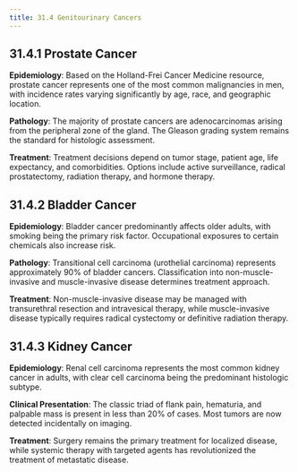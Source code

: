 ```yaml
---
title: 31.4 Genitourinary Cancers
---
```





## 31.4.1 Prostate Cancer

**Epidemiology**: Based on the Holland-Frei Cancer Medicine resource, prostate cancer represents one of the most common malignancies in men, with incidence rates varying significantly by age, race, and geographic location.

**Pathology**: The majority of prostate cancers are adenocarcinomas arising from the peripheral zone of the gland. The Gleason grading system remains the standard for histologic assessment.

**Treatment**: Treatment decisions depend on tumor stage, patient age, life expectancy, and comorbidities. Options include active surveillance, radical prostatectomy, radiation therapy, and hormone therapy.

## 31.4.2 Bladder Cancer

**Epidemiology**: Bladder cancer predominantly affects older adults, with smoking being the primary risk factor. Occupational exposures to certain chemicals also increase risk.

**Pathology**: Transitional cell carcinoma (urothelial carcinoma) represents approximately 90% of bladder cancers. Classification into non-muscle-invasive and muscle-invasive disease determines treatment approach.

**Treatment**: Non-muscle-invasive disease may be managed with transurethral resection and intravesical therapy, while muscle-invasive disease typically requires radical cystectomy or definitive radiation therapy.

## 31.4.3 Kidney Cancer

**Epidemiology**: Renal cell carcinoma represents the most common kidney cancer in adults, with clear cell carcinoma being the predominant histologic subtype.

**Clinical Presentation**: The classic triad of flank pain, hematuria, and palpable mass is present in less than 20% of cases. Most tumors are now detected incidentally on imaging.

**Treatment**: Surgery remains the primary treatment for localized disease, while systemic therapy with targeted agents has revolutionized the treatment of metastatic disease.
